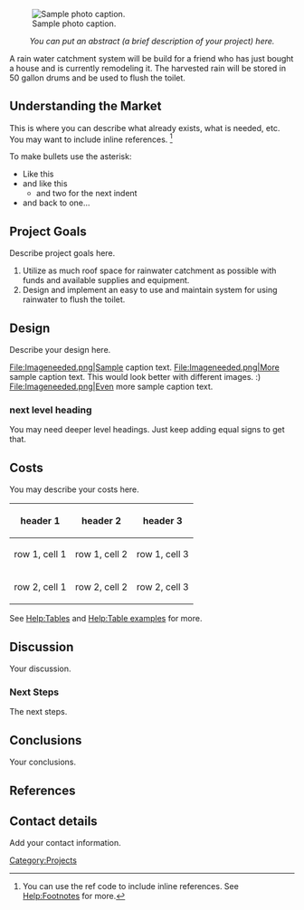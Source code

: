 <!-- Comments that appear only in the edit view are formatted like this. -->
<!-- These comments are offered as an aid as you get started. Remove as you wish. -->
<!-- next line is the code for inserting an image; delete if you don't have an image yet -->
[[File:Imageneeded.png|thumb|right|Sample photo caption.]]

<center>''You can put an abstract (a brief description of your project) here. ''</center>

A rain water catchment system will be build for a friend who has just bought a house and is currently remodeling it.  The harvested rain will be stored in 50 gallon drums and be used to flush the toilet.  

== Understanding the Market ==
This is where you can describe what already exists, what is needed, etc.  You may want to include inline references. <ref> You can use the ref code to include inline references.  See [[Help:Footnotes]] for more.</ref>

To make bullets use the asterisk:
* Like this
* and like this
** and two for the next indent
* and back to one...

== Project Goals ==
Describe project goals here.
 
# Utilize as much roof space for rainwater catchment as possible with funds and available supplies and equipment. 
# Design and implement an easy to use and maintain system for using rainwater to flush the toilet.  

== Design ==
Describe your design here.  

<!-- Here is a sample gallery.  -->
<gallery caption="Sample gallery">
File:Imageneeded.png|Sample caption text.
File:Imageneeded.png|More sample caption text. This would look better with different images. :)
File:Imageneeded.png|Even more sample caption text. 
</gallery>

=== next level heading ===
You may need deeper level headings.  Just keep adding equal signs to get that.

== Costs ==
You may describe your costs here.
{| class="wikitable"
|-
! header 1
! header 2
! header 3
|-
| row 1, cell 1
| row 1, cell 2
| row 1, cell 3
|-
| row 2, cell 1
| row 2, cell 2
| row 2, cell 3
|}
See [[Help:Tables]] and [[Help:Table examples]] for more.

== Discussion ==
Your discussion.

=== Next Steps ===
The next steps.

== Conclusions ==
Your conclusions.

== References ==
<!-- This code is for placing the citation you included above.  If you did not use the <ref> code, please delete this. -->
<references/>

== Contact details ==
Add your contact information.  

<!-- Don't change the next line unless you intend to change the categorization -->
<!-- Do add additional, appropriate categories.  See http://www.appropedia.org/Appropedia:CategoryTree for ideas. -->
[[Category:Projects]]
